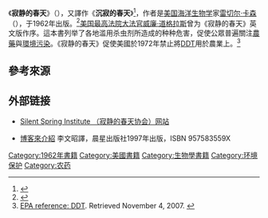 {{expand|time=2015-07-23T14:45:17+00:00}}
{{noteTA
|1=zh:雷切尔;zh-hans:雷切尔;zh-hant:雷切爾;zh-tw:瑞秋;zh-hk:瑞秋;zh-mo:瑞秋;
|2=zh:卡森;zh-hans:卡森;zh-hant:卡森;zh-tw:卡森;zh-hk:卡森;zh-mo:卡森;
}}
{{Infobox book
| name = 《'''寂静的春天'''》
| title_orig = Silent Spring
| translator = [[李文昭|李文昭]]
| image = [[File:Silent-Spring-Chinese-BookC.jpg|繁體中文版的書籍封面]]
| image_caption = 书籍《寂静的春天》[[美国最高法院大法官|美国最高法院大法官]][[威廉·道格拉斯|威廉·道格拉斯]]曾为其英文版作序。
| author= [[雷切尔·卡森|雷切尔·卡森]]
| cover_artist =
| country = [[美国|美国]]
| language = 英語
| series =
| subject = [[农药|农药]]、[[环境保护|环境保护]]
| genre =
| publisher= {{Link-en|霍顿·米夫林·哈考特|Houghton Mifflin Harcourt|霍顿·米夫林}}
| release_date = 1962年9月27日
| media_type = 精裝／平裝
| isbn =
| preceded_by =
| followed_by =
}}

《'''寂静的春天'''》（{{lang-en|''Silent Spring''}}），又譯作《'''沉寂的春天'''》<ref>{{cite episode |url=http://programme.rthk.hk/channel/radio/programme.php?name=radio1/City_Snapshot&d=2016-01-01&p=3172&e=339331&m=episode |title=印度農業 |series=[[大城小事_(電台節目)|大城小事]] |author=葉培 |date=2016-01-01 |accessdate=2016-01-01 |language=zh-yue |archive-date=2016-01-08 |archive-url=https://web.archive.org/web/20160108104655/http://programme.rthk.hk/channel/radio/programme.php?name=radio1%2FCity_Snapshot&d=2016-01-01&p=3172&e=339331&m=episode |dead-url=no }}</ref>，作者是[[美国|美国]][[海洋生物学|海洋生物学]]家[[雷切尔·卡森|雷切尔·卡森]]（{{lang-en|Rachel Carson}}），于1962年出版。<ref name=McLaughlin>{{cite web |author=McLaughlin, Dorothy |title=Fooling with Nature: ''Silent Spring'' Revisited |work=Frontline |publisher=PBS |url=http://www.pbs.org/wgbh/pages/frontline/shows/nature/disrupt/sspring.html |accessdate=August 24, 2010 |archive-date=2013-02-01 |archive-url=https://web.archive.org/web/20130201000356/http://www.pbs.org/wgbh/pages/frontline/shows/nature/disrupt/sspring.html |dead-url=no }}</ref>[[美国最高法院大法官|美国最高法院大法官]][[威廉·道格拉斯|威廉·道格拉斯]]曾为《寂静的春天》英文版作序。這本書列举了各地滥用杀虫剂所造成的种种危害，促使公眾普遍關注[[農藥|農藥]]與[[環境污染|環境污染]]。《寂静的春天》促使美國於1972年禁止將[[DDT|DDT]]用於農業上。<ref>[http://iaspub.epa.gov/trs/trs_proc_qry.navigate_term?p_term_id=6719&p_term_cd=TERM EPA reference: DDT]. Retrieved November 4, 2007. {{Wayback|url=http://iaspub.epa.gov/trs/trs_proc_qry.navigate_term?p_term_id=6719&p_term_cd=TERM |date=20071022152858 }}</ref>

== 參考來源 ==
{{reflist}}

== 外部链接 ==
* {{en}}[http://www.silentspring.org Silent Spring Institute （寂静的春天协会）网站]{{Wayback|url=http://www.silentspring.org/ |date=20201002000404 }}
* {{zh-tw}}[https://web.archive.org/web/20050414071158/http://www.books.com.tw/exep/prod/booksfile.php?item=0010107329 博客來介紹] 李文昭譯，晨星出版社1997年出版，ISBN 957583559X

{{Book-stub}}
[[Category:1962年書籍|Category:1962年書籍]]
[[Category:美國書籍|Category:美國書籍]]
[[Category:生物學書籍|Category:生物學書籍]]
[[Category:环境保护|Category:环境保护]]
[[Category:农药|Category:农药]]